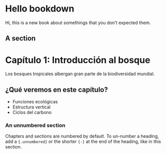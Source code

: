 # Hello bookdown 

Hi, this is a new book about somethings that you don't expected them.

## A section

# Capítulo 1: Introducción al bosque

Los bosques tropicales albergan gran parte de la biodiversidad mundial.

## ¿Qué veremos en este capítulo?

- Funciones ecológicas
- Estructura vertical
- Ciclos del carbono


### An unnumbered section {-}

Chapters and sections are numbered by default. To un-number a heading, add a `{.unnumbered}` or the shorter `{-}` at the end of the heading, like in this section.
